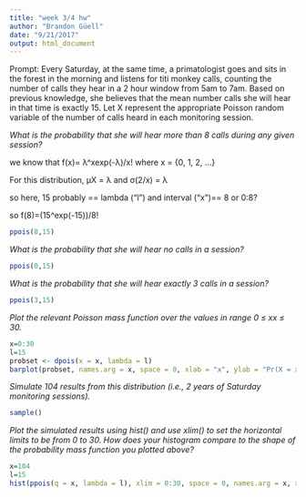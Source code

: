 ```yaml
---
title: "week 3/4 hw"
author: "Brandon Güell"
date: "9/21/2017"
output: html_document
---
```

Prompt: Every Saturday, at the same time, a primatologist goes and sits in the forest in the morning and listens for titi monkey calls, counting the number of calls they hear in a 2 hour window from 5am to 7am. Based on previous knowledge, she believes that the mean number calls she will hear in that time is exactly 15. Let X represent the appropriate Poisson random variable of the number of calls heard in each monitoring session.

*What is the probability that she will hear more than 8 calls during any given session?*

we know that f(x)= λ^xexp(-λ)/x!
where x = {0, 1, 2, …}

For this distribution, μX = λ and σ(2/x) = λ

so here, 15 probably == lambda ("l")
and interval ("x")== 8 or 0:8?

so f(8)=(15^exp(-15))/8!

```r
ppois(8,15)
```

*What is the probability that she will hear no calls in a session?*
```r
ppois(0,15)
```

*What is the probability that she will hear exactly 3 calls in a session?*
```r
ppois(3,15)
```

*Plot the relevant Poisson mass function over the values in range 0 ≤ xx ≤ 30.*
```r
x=0:30
l=15
probset <- dpois(x = x, lambda = l)
barplot(probset, names.arg = x, space = 0, xlab = "x", ylab = "Pr(X = x)", main = "Probability Mass Function")
```

*Simulate 104 results from this distribution (i.e., 2 years of Saturday monitoring sessions).*
```r
sample()
```


*Plot the simulated results using hist() and use  xlim() to set the horizontal limits to be from 0 to 30. How does your histogram compare to the shape of the probability mass function you plotted above?*
```r
x=104
l=15
hist(ppois(q = x, lambda = l), xlim = 0:30, space = 0, names.arg = x, xlab = "x", ylab = "Pr(X ≤ x)", main = "Cumulative Probability")
```


